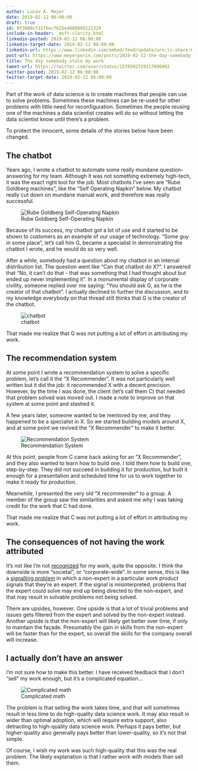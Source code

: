 ```yaml
---
author: Lucas A. Meyer
date: 2019-02-12 06:00:00
draft: true
id: 0f3600cf31fbecf625e4808895221329
include-in-header: _msft-clarity.html
linkedin-posted: 2019-02-12 06:00:00
linkedin-target-date: 2019-02-12 06:00:00
linkedin-url: https://www.linkedin.com/embed/feed/update/urn:li:share:6976268457264762882
post-url: https://www.meyerperin.com/posts/2019-02-12-the-day-somebody-stole-my-work.html
title: The day somebody stole my work
tweet-url: https://twitter.com/user/status/1570502729117696002
twitter-posted: 2019-02-12 06:00:00
twitter-target-date: 2019-02-12 06:00:00
---
```


Part of the work of data science is to create machines that people can use to solve problems. Sometimes these machines can be re-used for other problems with little need for reconfiguration. Sometimes the people reusing one of the machines a data scientist creates will do so without letting the data scientist know until there's a problem.

To protect the innocent, some details of the stories below have been changed.

## The chatbot

Years ago, I wrote a chatbot to automate some really mundane question-answering for my team. Although it was not something extremely high-tech, it was the exact right tool for the job. Most chatbots I've seen are "Rube Goldberg machines", like the "Self Operating Napkin" below. My chatbot really cut down on mundane manual work, and therefore was really successful.

![Rube Goldberg Self-Operating Napkin](https://upload.wikimedia.org/wikipedia/commons/a/a9/Rube_Goldberg%27s_%22Self-Operating_Napkin%22_%28cropped%29.gif)

Because of its success, my chatbot got a lot of use and it started to be shown to customers as an example of our usage of technology. "Some guy in some place", let's call him G, became a specialist in demonstrating the chatbot I wrote, and he would do so very well. 

After a while, somebody had a question about my chatbot in an internal distribution list. The question went like "Can that chatbot do X?". I answered that "No, it can't do that - that was something that I had thought about but ended up never implementing it". In a monumental display of corporate civility, someone replied over me saying: "You should ask G, as he is the creator of that chatbot". I actually declined to further the discussion, and to my knowledge everybody on that thread still thinks that G is the creator of the chatbot. 

![chatbot](chatbot.png)

That made me realize that G was not putting a lot of effort in attributing my work.

## The recommendation system

At some point I wrote a recommendation system to solve a specific problem, let's call it the "X Recommender". It was not particularly well written but it did the job: it recommended X with a decent precision. However, by the time I was done, the client (let's call them C) that needed that problem solved was moved out. I made a note to improve on that system at some point and stashed it. 

A few years later, someone wanted to be mentored by me, and they happened to be a specialist in X. So we started building models around X, and at some point we revived the "X Recommender" to make it better. 

![Recommendation System](rec.png)

At this point, people from C came back asking for an "X Recommender", and they also wanted to learn how to build one. I told them how to build one, step-by-step. They did not succeed in building it for production, but built it enough for a presentation and scheduled time for us to work together to make it ready for production. 

Meanwhile, I presented the very old "X recommender" to a group. A member of the group saw the similarities and asked me why I was taking credit for the work that C had done.

That made me realize that C was not putting a lot of effort in attributing my work.

## The consequences of not having the work attributed

It's not like I'm not [recognized](https://treasurytoday.com/adam-smith-awards-yearbook/adam-smith-awards-yearbook-2017) for my work, quite the opposite. I think the downside is more "societal", or "corporate-wide". In some sense, this is like a [signalling problem](https://en.wikipedia.org/wiki/Signalling_(economics)) in which a non-expert in a particular work product signals that they're an expert. If the signal is misinterpreted, problems that the expert could solve may end up being directed to the non-expert, and that may result in solvable problems not being solved.

There are upsides, however. One upside is that a lot of trivial problems and issues gets filtered from the expert and solved by the non-expert instead. Another upside is that the non-expert will likely get better over time, if only to maintain the façade. Presumably the gain in skills from the non-expert will be faster than for the expert, so overall the skills for the company overall will increase.

## I actually don't have an answer

I'm not sure how to make this better. I have received feedback that I don't "sell" my work enough, but it's a complicated equation...

![Complicated math](math.gif)

The problem is that selling the work takes time, and that will sometimes result in less time to do high-quality data science work. It may also result in wider than optimal adoption, which will require extra support, also detracting to high-quality data science work. Perhaps it pays better, but higher-quality also generally pays better than lower-quality, so it's not that simple.

Of course, I wish my work was such high-quality that this was the real problem. The likely explanation is that I rather work with models than sell them.
